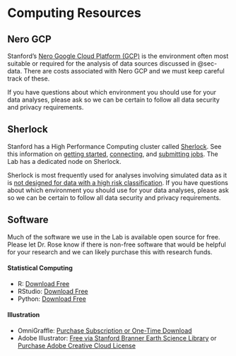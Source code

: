 # Computing Resources

## Nero GCP

Stanford's [Nero Google Cloud Platform (GCP)](https://nero-docs.stanford.edu/gcp-overview.html) is the environment often most suitable or required for the analysis of data sources discussed in @sec-data. There are costs associated with Nero GCP and we must keep careful track of these. 

If you have questions about which environment you should use for your data analyses, please ask so we can be certain to follow all data security and privacy requirements.

## Sherlock

Stanford has a High Performance Computing cluster called [Sherlock](https://www.sherlock.stanford.edu/docs/). See this information on [getting started](https://www.sherlock.stanford.edu/docs/getting-started/), [connecting](https://www.sherlock.stanford.edu/docs/getting-started/connecting/), and [submitting jobs](https://www.sherlock.stanford.edu/docs/getting-started/submitting/). The Lab has a dedicated node on Sherlock. 

Sherlock is most frequently used for analyses involving simulated data as it is [not designed for data with a high risk classification](https://www.sherlock.stanford.edu/docs/concepts/#data-risk-classification). If you have questions about which environment you should use for your data analyses, please ask so we can be certain to follow all data security and privacy requirements.

## Software

Much of the software we use in the Lab is available open source for free. Please let Dr. Rose know if there is non-free software that would be helpful for your research and we can likely purchase this with research funds.

#### Statistical Computing {.unnumbered}

- R: [Download Free](https://cran.r-project.org/)
- RStudio: [Download Free](https://posit.co/products/open-source/rstudio/)
- Python: [Download Free](https://www.python.org/downloads/)

#### Illustration {.unnumbered}

- OmniGraffle: [Purchase Subscription or One-Time Download](https://store.omnigroup.com/omnigraffle)
- Adobe Illustrator: [Free via Stanford Branner Earth Science Library](https://library.stanford.edu/branner/using-branner-library) or [Purchase Adobe Creative Cloud License](https://web.stanford.edu/dept/its/cgi-bin/services/software/portal/detail.php?action=view_product&product_id=1163) 
